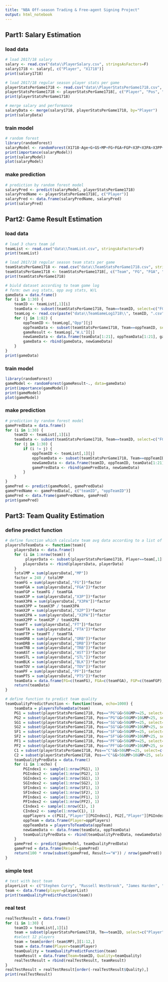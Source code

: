 ```yaml
---
title: "NBA Off-season Trading & Free-agent Signing Project"
output: html_notebook
---
```


<!-- This is an [R Markdown](http://rmarkdown.rstudio.com) Notebook. When you execute code within the notebook, the results appear beneath the code. -->

<!-- Try executing this chunk by clicking the *Run* button within the chunk or by placing your cursor inside it and pressing *Ctrl+Shift+Enter*. -->

<!-- ```{r}
plot(cars)
``` -->

<!-- Add a new chunk by clicking the *Insert Chunk* button on the toolbar or by pressing *Ctrl+Alt+I*. -->

<!-- When you save the notebook, an HTML file containing the code and output will be saved alongside it (click the *Preview* button or press *Ctrl+Shift+K* to preview the HTML file). -->

<!-- The preview shows you a rendered HTML copy of the contents of the editor. Consequently, unlike *Knit*, *Preview* does not run any R code chunks. Instead, the output of the chunk when it was last run in the editor is displayed. -->

## Part1: Salary Estimation

### load data

```r
# load 2017/18 salary
salary <- read.csv("data\\PlayerSalary.csv", stringsAsFactors=F)
salary1718 <- salary[, c("Player", "X1718")]
print(salary1718)
```


```r
# load 2017/18 regular season player stats per game
playerStatsPerGame1718 <- read.csv("data\\PlayerStatsPerGame1718.csv", stringsAsFactors=F)
playerStatsPerGame1718 <- playerStatsPerGame1718[, c("Player", "Pos", "Tm", "Age", "G", "GS", "MP", "FG", "FGA", "FGP", "X3P", "X3PA", "X3PP", "X2P", "X2PA", "X2PP", "eFGP", "FT", "FTA", "FTP", "ORB", "DRB", "TRB", "AST", "STL", "BLK", "TOV", "PF", "PTS")]
print(playerStatsPerGame1718)
```

```r
# merge salary and performance
salaryData <- merge(salary1718, playerStatsPerGame1718, by="Player")
print(salaryData)
```

### train model

```r
# random forest
library(randomForest)
salaryModel <- randomForest(X1718~Age+G+GS+MP+FG+FGA+FGP+X3P+X3PA+X3PP+X2P+X2PA+X2PP+eFGP+FT+FTA+FTP+ORB+DRB+TRB+AST+STL+BLK+TOV+PF+PTS, data=salaryData)
print(importance(salaryModel))
print(salaryModel)
plot(salaryModel)
```

### make prediction

```r
# prediction by random forest model
salaryPred <- predict(salaryModel, playerStatsPerGame1718)
salaryPredName <- playerStatsPerGame1718[, c("Player")]
salaryPred <- data.frame(salaryPredName, salaryPred)
print(salaryPred)
```

## Part2: Game Result Estimation

### load data

```r
# load 3 chars team id
teamList <- read.csv("data\\TeamList.csv", stringsAsFactors=F)
print(teamList)
```

```r
# load 2017/18 regular season team stats per game
teamStatsPerGame1718 <- read.csv("data\\TeamStatsPerGame1718.csv", stringsAsFactors=F)
teamStatsPerGame1718 <- teamStatsPerGame1718[, c("Team", "FG", "FGA", "FGP", "X3P", "X3PA", "X3PP", "X2P", "X2PA", "X2PP", "FT", "FTA", "FTP", "ORB", "DRB", "TRB", "AST", "STL", "BLK", "TOV", "PF", "PTS")]
print(teamStatsPerGame1718)
```

```r
# biuld dataset according to team game log
# form: own avg stats, opp avg stats, W/L
gameData = data.frame()
for (i in 1:30) {
    teamID <- teamList[,1][i]
    teamData <- subset(teamStatsPerGame1718, Team==teamID, select=c("FG", "FGA", "FGP", "X3P", "X3PA", "X3PP", "X2P", "X2PA", "X2PP", "FT", "FTA", "FTP", "ORB", "DRB", "TRB", "AST", "STL", "BLK", "TOV", "PF", "PTS"))
    teamLog <- read.csv(paste("data\\TeamGameLog1718\\", teamID, ".csv", sep=""), stringsAsFactors=F)
    for (j in 1:82) {
        oppTeamID <- teamLog[,"Opp"][j]
        oppTeamData <- subset(teamStatsPerGame1718, Team==oppTeamID, select=c("FG", "FGA", "FGP", "X3P", "X3PA", "X3PP", "X2P", "X2PA", "X2PP", "FT", "FTA", "FTP", "ORB", "DRB", "TRB", "AST", "STL", "BLK", "TOV", "PF", "PTS"))
        gameResult <- teamLog[,"W.L"][j]
        newGameData <- data.frame(teamData[1:21], oppTeamData[1:21], gameResult)
        gameData <- rbind(gameData, newGameData)
    }
}
print(gameData)
```

### train model

```r
library(randomForest)
gameModel <- randomForest(gameResult~., data=gameData)
print(importance(gameModel))
print(gameModel)
plot(gameModel)
```

### make prediction

```r
# prediction by random forest model
gamePredData = data.frame()
for (i in 1:30) {
    teamID <- teamList[,1][i]
    teamData <- subset(teamStatsPerGame1718, Team==teamID, select=c("FG", "FGA", "FGP", "X3P", "X3PA", "X3PP", "X2P", "X2PA", "X2PP", "FT", "FTA", "FTP", "ORB", "DRB", "TRB", "AST", "STL", "BLK", "TOV", "PF", "PTS"))
    for (j in 1:30) {
        if (i != j) {
            oppTeamID <- teamList[,1][j]
            oppTeamData <- subset(teamStatsPerGame1718, Team==oppTeamID, select=c("FG", "FGA", "FGP", "X3P", "X3PA", "X3PP", "X2P", "X2PA", "X2PP", "FT", "FTA", "FTP", "ORB", "DRB", "TRB", "AST", "STL", "BLK", "TOV", "PF", "PTS"))
            newGameData <- data.frame(teamID, oppTeamID, teamData[1:21], oppTeamData[1:21])
            gamePredData <- rbind(gamePredData, newGameData)
        }
    }
}
gamePred <- predict(gameModel, gamePredData)
gamePredName <- gamePredData[, c("teamID", "oppTeamID")]
gamePred <- data.frame(gamePredName, gamePred)
print(gamePred)
```

## Part3: Team Quality Estimation

### define predict function

```r
# define function which calculate team avg data according to a list of players
playersToTeamData <- function(team){
    playersData <- data.frame()
    for (i in 1:nrow(team)) {
         playerData <- subset(playerStatsPerGame1718, Player==team[,1][i], select=c("MP", "FG", "FGA", "FGP", "X3P", "X3PA", "X3PP", "X2P", "X2PA", "X2PP", "FT", "FTA", "FTP", "ORB", "DRB", "TRB", "AST", "STL", "BLK", "TOV", "PF", "PTS"))
        playersData <- rbind(playersData, playerData)
    }
    totalMP = sum(playersData[,"MP"])
    factor = 240 / totalMP
    teamFG = sum(playersData[,"FG"])*factor
    teamFGA = sum(playersData[,"FGA"])*factor
    teamFGP = teamFG / teamFGA
    teamX3P = sum(playersData[,"X3P"])*factor
    teamX3PA = sum(playersData[,"X3PA"])*factor
    teamX3PP = teamX3P / teamX3PA
    teamX2P = sum(playersData[,"X2P"])*factor
    teamX2PA = sum(playersData[,"X2PA"])*factor
    teamX2PP = teamX2P / teamX2PA
    teamFT = sum(playersData[,"FT"])*factor
    teamFTA = sum(playersData[,"FTA"])*factor
    teamFTP = teamFT / teamFTA
    teamORB = sum(playersData[,"ORB"])*factor
    teamDRB = sum(playersData[,"DRB"])*factor
    teamTRB = sum(playersData[,"TRB"])*factor
    teamAST = sum(playersData[,"AST"])*factor
    teamSTL = sum(playersData[,"STL"])*factor
    teamBLK = sum(playersData[,"BLK"])*factor
    teamTOV = sum(playersData[,"TOV"])*factor
    teamPF = sum(playersData[,"PF"])*factor
    teamPTS = sum(playersData[,"PTS"])*factor
    teamData = data.frame(FG=c(teamFG), FGA=c(teamFGA), FGP=c(teamFGP), X3P=c(teamX3P), X3PA=c(teamX3PA), X3PP=c(teamX3PP), X2P=c(teamX2P), X2PA=c(teamX2PA), X2PP=c(teamX2PP), FT=c(teamFT), FTA=c(teamFTA), FTP=c(teamFTP), ORB=c(teamORB), DRB=c(teamDRB), TRB=c(teamTRB), AST=c(teamAST), STL=c(teamSTL), BLK=c(teamBLK), TOV=c(teamTOV), PF=c(teamPF), PTS=c(teamPTS))
    return(teamData)
}

# define function to predict team quality
teamQualityPredictFunction <- function(team, echo=1000) {
    teamData = playersToTeamData(team)
    PG1 = subset(playerStatsPerGame1718, Pos=="PG"&G>50&MP>=25, select=c("Player"))
    PG2 = subset(playerStatsPerGame1718, Pos=="PG"&G>50&MP>10&MP<25, select=c("Player"))
    SG1 = subset(playerStatsPerGame1718, Pos=="SG"&G>50&MP>=25, select=c("Player"))
    SG2 = subset(playerStatsPerGame1718, Pos=="SG"&G>50&MP>10&MP<25, select=c("Player"))
    SF1 = subset(playerStatsPerGame1718, Pos=="SF"&G>50&MP>=25, select=c("Player"))
    SF2 = subset(playerStatsPerGame1718, Pos=="SF"&G>50&MP>10&MP<25, select=c("Player"))
    PF1 = subset(playerStatsPerGame1718, Pos=="PF"&G>50&MP>=25, select=c("Player"))
    PF2 = subset(playerStatsPerGame1718, Pos=="PF"&G>50&MP>10&MP<25, select=c("Player"))
    C1 = subset(playerStatsPerGame1718, Pos=="C"&G>50&MP>=25, select=c("Player"))
    C2 = subset(playerStatsPerGame1718, Pos=="C"&G>50&MP>10&MP<25, select=c("Player"))
    teamQualityPredData = data.frame()
    for (i in 1:echo) {
        PGIndex1 <- sample(1:nrow(PG1), 1)
        PGIndex2 <- sample(1:nrow(PG2), 1)
        SGIndex1 <- sample(1:nrow(SG1), 1)
        SGIndex2 <- sample(1:nrow(SG2), 1)
        SFIndex1 <- sample(1:nrow(SF1), 1)
        SFIndex2 <- sample(1:nrow(SF2), 1)
        PFIndex1 <- sample(1:nrow(PF1), 1)
        PFIndex2 <- sample(1:nrow(PF2), 1)
        CIndex1 <- sample(1:nrow(C1), 1)
        CIndex2 <- sample(1:nrow(C1), 1)
        oppPlayers = c(PG1[,"Player"][PGIndex1], PG2[,"Player"][PGIndex2], SG1[,"Player"][SGIndex1], SG2[,"Player"][SGIndex2], SF1[,"Player"][SFIndex1], SF2[,"Player"][SFIndex2], PF1[,"Player"][PFIndex1], PF2[,"Player"][PFIndex2], C1[,"Player"][CIndex1], C2[,"Player"][CIndex2])
        oppTeam = data.frame(Player=oppPlayers)
        oppTeamData = playersToTeamData(oppTeam)
        newGameData <- data.frame(teamData, oppTeamData)
        teamQualityPredData <- rbind(teamQualityPredData, newGameData)
    }
    gamePred <- predict(gameModel, teamQualityPredData)
    gamePred = data.frame(Result=gamePred)
    return(100 * nrow(subset(gamePred, Result=="W")) / nrow(gamePred))
}
```

### simple test
```r
# test with best team
playerList <- c("Stephen Curry", "Russell Westbrook", "James Harden", "DeMar DeRozan", "LeBron James", "Kevin Durant", "Anthony Davis", "LaMarcus Aldridge", "DeMarcus Cousins", "DeAndre Jordan")
team <- data.frame(player=playerList)
print(teamQualityPredictFunction(team))
```

### real test
```r
realTestResult = data.frame()
for (i in 1:30) {
    teamID = teamList[,1][i]
    team = subset(playerStatsPerGame1718, Tm==teamID, select=c("Player", "MP"))
    #select 12 players
    team = team[order(-team$MP),][1:12,]
    team = data.frame(Player=team$Player)
    teamQuality = teamQualityPredictFunction(team)
    teamResult = data.frame(Team=teamID, Quality=teamQuality)
    realTestResult = rbind(realTestResult, teamResult)
}
realTestResult = realTestResult[order(-realTestResult$Quality),]
print(realTestResult)
```